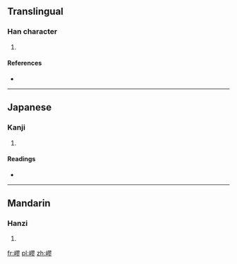 ==Translingual==

===Han character===
{{Han char|rn=46|rad=山|as=11|sn=14|four=2772<sub>2</sub>|canj=山尸一竹 (USMH)|ids=⿰[[山]][[翏]]}}

# {{defn|Han|sort=山11}}

====References====
* {{Han ref|kx=0318.030|dkj=08384|dj=0618.260|hdz=10795.180|uh=5D7A|ud=23930|bh=E1A7|bd=57767}}

----

==Japanese==

===Kanji===
{{ja-kanji|grade=|rs=山11}}

# {{defn|lang=ja|sort=山11}}

====Readings====
* {{ja-readings|on=[[れう]] (reu), [[こう]] (kō), [[けう]] (keu)|kun=[[たかい]] (takai)}}

----

==Mandarin==

===Hanzi===
{{cmn-hanzi|pin=[[dì]] ([[di4]]), [[liáo]] ([[liao2]])|wg=ti<sup>4</sup>, liao<sup>2</sup>}}

# {{defn|lang=cmn|sort=山11}}

[[fr:嵺]]
[[pl:嵺]]
[[zh:嵺]]